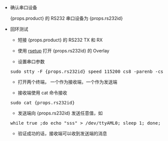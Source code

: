 - 确认串口设备

  {props.product} 的 RS232 串口设备为 {props.rs232id}

- 回环测试

  - 短接 {props.product} 的 RS232 TX 和 RX

  - 使用 <a href={props.rsetup_url}>rsetup</a> 打开 {props.rs232id} 的 Overlay

  - 设置串口参数

  <pre>sudo stty -F {props.rs232id} speed 115200 cs8 -parenb -cstopb -echo</pre>

  - 打开两个终端， 一个作为接收端，一个作为发送端

  - 接收端使用 cat 命令接收

  <pre>sudo cat {props.rs232id}</pre>

  - 发送端向 {props.rs232id} 发送任意值，如

  <pre>while true ;do echo "sss" > /dev/ttyAML0; sleep 1; done;</pre>

  - 验证成功的话，接收端可以收到发送端的消息
